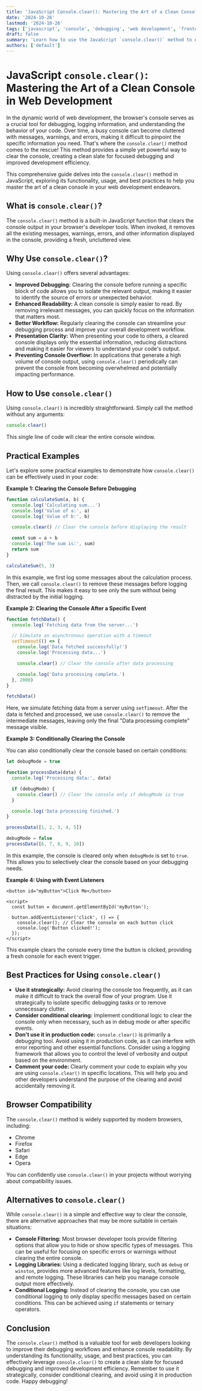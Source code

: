 ```yaml
---
title: 'JavaScript Console.clear(): Mastering the Art of a Clean Console in Web Development'
date: '2024-10-26'
lastmod: '2024-10-26'
tags: ['javascript', 'console', 'debugging', 'web development', 'frontend']
draft: false
summary: 'Learn how to use the JavaScript `console.clear()` method to enhance debugging workflows and improve console readability in your web development projects. Explore practical examples and best practices for effective use.'
authors: ['default']
---
```


# JavaScript `console.clear()`: Mastering the Art of a Clean Console in Web Development

In the dynamic world of web development, the browser's console serves as a crucial tool for debugging, logging information, and understanding the behavior of your code. Over time, a busy console can become cluttered with messages, warnings, and errors, making it difficult to pinpoint the specific information you need. That's where the `console.clear()` method comes to the rescue! This method provides a simple yet powerful way to clear the console, creating a clean slate for focused debugging and improved development efficiency.

This comprehensive guide delves into the `console.clear()` method in JavaScript, exploring its functionality, usage, and best practices to help you master the art of a clean console in your web development endeavors.

## What is `console.clear()`?

The `console.clear()` method is a built-in JavaScript function that clears the console output in your browser's developer tools. When invoked, it removes all the existing messages, warnings, errors, and other information displayed in the console, providing a fresh, uncluttered view.

## Why Use `console.clear()`?

Using `console.clear()` offers several advantages:

- **Improved Debugging:** Clearing the console before running a specific block of code allows you to isolate the relevant output, making it easier to identify the source of errors or unexpected behavior.
- **Enhanced Readability:** A clean console is simply easier to read. By removing irrelevant messages, you can quickly focus on the information that matters most.
- **Better Workflow:** Regularly clearing the console can streamline your debugging process and improve your overall development workflow.
- **Presentation Clarity:** When presenting your code to others, a cleared console displays only the essential information, reducing distractions and making it easier for viewers to understand your code's output.
- **Preventing Console Overflow:** In applications that generate a high volume of console output, using `console.clear()` periodically can prevent the console from becoming overwhelmed and potentially impacting performance.

## How to Use `console.clear()`

Using `console.clear()` is incredibly straightforward. Simply call the method without any arguments:

```javascript
console.clear()
```

This single line of code will clear the entire console window.

## Practical Examples

Let's explore some practical examples to demonstrate how `console.clear()` can be effectively used in your code:

**Example 1: Clearing the Console Before Debugging**

```javascript
function calculateSum(a, b) {
  console.log('Calculating sum...')
  console.log('Value of a:', a)
  console.log('Value of b:', b)

  console.clear() // Clear the console before displaying the result

  const sum = a + b
  console.log('The sum is:', sum)
  return sum
}

calculateSum(5, 3)
```

In this example, we first log some messages about the calculation process. Then, we call `console.clear()` to remove these messages before logging the final result. This makes it easy to see only the sum without being distracted by the initial logging.

**Example 2: Clearing the Console After a Specific Event**

```javascript
function fetchData() {
  console.log('Fetching data from the server...')

  // Simulate an asynchronous operation with a timeout
  setTimeout(() => {
    console.log('Data fetched successfully!')
    console.log('Processing data...')

    console.clear() // Clear the console after data processing

    console.log('Data processing complete.')
  }, 2000)
}

fetchData()
```

Here, we simulate fetching data from a server using `setTimeout`. After the data is fetched and processed, we use `console.clear()` to remove the intermediate messages, leaving only the final "Data processing complete" message visible.

**Example 3: Conditionally Clearing the Console**

You can also conditionally clear the console based on certain conditions:

```javascript
let debugMode = true

function processData(data) {
  console.log('Processing data:', data)

  if (debugMode) {
    console.clear() // Clear the console only if debugMode is true
  }

  console.log('Data processing finished.')
}

processData([1, 2, 3, 4, 5])

debugMode = false
processData([6, 7, 8, 9, 10])
```

In this example, the console is cleared only when `debugMode` is set to `true`. This allows you to selectively clear the console based on your debugging needs.

**Example 4: Using with Event Listeners**

```plaintext
<button id="myButton">Click Me</button>

<script>
  const button = document.getElementById('myButton');

  button.addEventListener('click', () => {
    console.clear(); // Clear the console on each button click
    console.log('Button clicked!');
  });
</script>
```

This example clears the console every time the button is clicked, providing a fresh console for each event trigger.

## Best Practices for Using `console.clear()`

- **Use it strategically:** Avoid clearing the console too frequently, as it can make it difficult to track the overall flow of your program. Use it strategically to isolate specific debugging tasks or to remove unnecessary clutter.
- **Consider conditional clearing:** Implement conditional logic to clear the console only when necessary, such as in debug mode or after specific events.
- **Don't use it in production code:** `console.clear()` is primarily a debugging tool. Avoid using it in production code, as it can interfere with error reporting and other essential functions. Consider using a logging framework that allows you to control the level of verbosity and output based on the environment.
- **Comment your code:** Clearly comment your code to explain why you are using `console.clear()` in specific locations. This will help you and other developers understand the purpose of the clearing and avoid accidentally removing it.

## Browser Compatibility

The `console.clear()` method is widely supported by modern browsers, including:

- Chrome
- Firefox
- Safari
- Edge
- Opera

You can confidently use `console.clear()` in your projects without worrying about compatibility issues.

## Alternatives to `console.clear()`

While `console.clear()` is a simple and effective way to clear the console, there are alternative approaches that may be more suitable in certain situations:

- **Console Filtering:** Most browser developer tools provide filtering options that allow you to hide or show specific types of messages. This can be useful for focusing on specific errors or warnings without clearing the entire console.
- **Logging Libraries:** Using a dedicated logging library, such as `debug` or `winston`, provides more advanced features like log levels, formatting, and remote logging. These libraries can help you manage console output more effectively.
- **Conditional Logging:** Instead of clearing the console, you can use conditional logging to only display specific messages based on certain conditions. This can be achieved using `if` statements or ternary operators.

## Conclusion

The `console.clear()` method is a valuable tool for web developers looking to improve their debugging workflows and enhance console readability. By understanding its functionality, usage, and best practices, you can effectively leverage `console.clear()` to create a clean slate for focused debugging and improved development efficiency. Remember to use it strategically, consider conditional clearing, and avoid using it in production code. Happy debugging!
